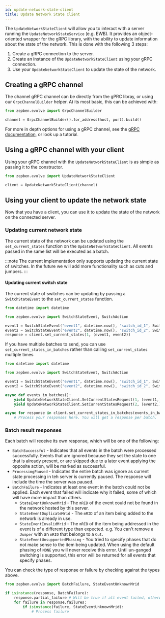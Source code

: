 ```yaml
---
id: update-network-state-client
title: Update Network State Client
---
```



The `UpdateNetworkStateClient` will allow you to interact with a server running the `UpdateNetworkStateService` (e.g. EWB). It provides an object-oriented
wrapper for the gRPC library, with the ability to update information about the state of the network. This is done with the following 3 steps:

1. Create a gRPC connection to the server.
1. Create an instance of the `UpdateNetworkStateClient` using your gRPC connection.
2. Use your `UpdateNetworkStateClient` to update the state of the network.

## Creating a gRPC channel

The channel gRPC channel can be directly from the gPRC libray, or using our `GrpcChannelBuilder` helper. At its most basic, this can be achieved with:

```python
from zepben.evolve import GrpcChannelBuilder

channel = GrpcChannelBuilder().for_address(host, port).build()
```

For more in depth options for using a gRPC channel, see the [gRPC documentation](https://grpc.io/docs/languages/), or look up a tutorial.

## Using a gRPC channel with your client

Using your gRPC channel with the `UpdateNetworkStateClient` is as simple as passing it to the constructor.

```python
from zepben.evolve import UpdateNetworkStateClient

client = UpdateNetworkStateClient(channel)
```

## Using your client to update the network state

Now that you have a client, you can use it to update the state of the network on the connected server.

### Updating current network state

The current state of the network can be updated using the `set_current_states` function on the `UpdateNetworkStateClient`. All events passed in the same list will
be executed as a batch.

:::note
The current implementation only supports updating the current state of switches. In the future we will add more functionality such as cuts and jumpers.
:::

#### Updating current switch state

The current state of switches can be updating by passing a `SwitchStateEvent` to the `set_current_states` function.

```python
from datetime import datetime

from zepben.evolve import SwitchStateEvent, SwitchAction

event1 = SwitchStateEvent("event1", datetime.now(), "switch_id_1", SwitchAction.OPEN)
event2 = SwitchStateEvent("event2", datetime.now(), "switch_id_2", SwitchAction.CLOSE)
response = client.set_current_states(1, (event1, event2))
```

If you have multiple batches to send, you can use `set_current_states_in_batches` rather than calling `set_current_states` multiple times

```python
from datetime import datetime

from zepben.evolve import SwitchStateEvent, SwitchAction

event1 = SwitchStateEvent("event1", datetime.now(), "switch_id_1", SwitchAction.OPEN)
event2 = SwitchStateEvent("event2", datetime.now(), "switch_id_2", SwitchAction.CLOSE)

async def events_in_batches():
    yield UpdateNetworkStateClient.SetCurrentStatesRequest(1, (event1,))
    yield UpdateNetworkStateClient.SetCurrentStatesRequest(2, (event2,))

async for response in client.set_current_states_in_batches(events_in_batches()):
    # Process your responses here. You will get a response per batch.
```

### Batch result responses

Each batch will receive its own response, which will be one of the following:
* `BatchSuccessful` - Indicates that all events in the batch were processed successfully. Events that are ignored because they set the state to one that is
  already present, or are skipped due to a later event applying the opposite action, will be marked as successful.
* `ProcessingPaused` - Indicates the entire batch was ignore as current state processing in teh server is currently paused. The response will include the time
  the server was paused.
* `BatchFailure` - Indicates at least one event in the batch could not be applied. Each event that failed will indicate why it failed, some of which will have
  more impact than others.
  * `StateEventUnknownMrid` - The `mRID` of the event could not be found in the network hosted by this server.
  * `StateEventDuplicateMrid` - The `mRID` of an item being added to the network is already in use.
  * `StateEventInvalidMrid` - The `mRID` of the item being addressed in the event is of a different type than expected. e.g. You can't remove a `Jumper` with an
    `mRID` that belongs to a `Cut`.
  * `StateEventUnsupportedPhasing` - You tried to specify phases that do not make sense to the item being updated. When using the default phasing of `NONE` you
    will never receive this error. Until un-ganged switching is supported, this error will be returned for all events that specify phases.

You can check the type of response or failure by checking against the types above.
```python
from zepben.evolve import BatchFailure, StateEventUnknownMrid

if isinstance(response, BatchFailure):
    response.partial_failure # Will be true if all event failed, otherwise false.
    for failure in response.failures:
        if isinstance(failure, StateEventUnknownMrid):
            # Process failure
```

